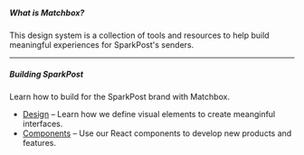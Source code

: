 ##### What is Matchbox?
This design system is a collection of tools and resources to help build meaningful experiences for SparkPost's senders.

---

##### Building SparkPost
Learn how to build for the SparkPost brand with Matchbox.

- [Design](/design/dasf) – Learn how we define visual elements to create meanginful interfaces.
- [Components](/components) – Use our React components to develop new products and features.
